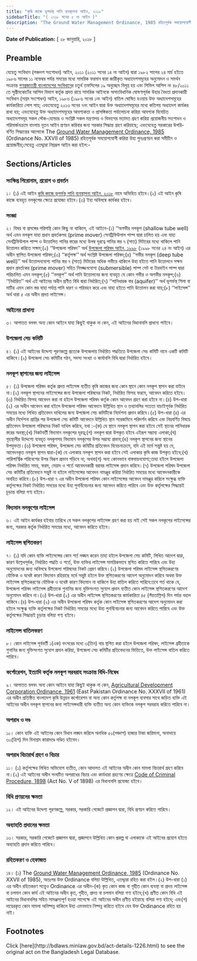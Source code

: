 ```yaml
---
title: "কৃষি কাজে ভূগর্ভস্থ পানি ব্যবস্থাপনা আইন, ২০১৮"
sidebarTitle: "( ২০১৮ সনের ৫ নং আইন )"
description: "The Ground Water Management Ordinance, 1985 রহিতপূর্বক সময়োপযোগী করিয়া উহা পুনঃপ্রণয়নের উদ্দেশ্যে প্রণীত আইন"
---
```


**Date of Publication:** [ ২৮ জানুয়ারি, ২০১৮ ]

## Preamble

যেহেতু সংবিধান (পঞ্চদশ সংশোধন) আইন, ২০১১ (২০১১ সনের ১৪ নং আইন) দ্বারা ১৯৮২ সালের ২৪ মার্চ হইতে ১৯৮৬ সালের ১১ নভেম্বর পর্যন্ত সময়ের‌ মধ্যে সামরিক ফরমান দ্বারা জারীকৃত অধ্যাদেশসমূহের অনুমোদন ও সমর্থন সংক্রান্ত [গণপ্রজাতন্ত্রী বাংলাদেশের সংবিধান](/act-957.html "গণপ্রজাতন্ত্রী বাংলাদেশের সংবিধান")ের চতুর্থ তফসিলের ১৯ অনুচ্ছেদ বিলুপ্ত হয় এবং সিভিল আপিল নং ৪৮/২০১১ তে সুপ্রীমকোর্টের আপিল বিভাগ কর্তৃক প্রদত্ত রায়ে সামরিক আইনকে অসাংবিধানিক ঘোষণাপূর্বক উহার বৈধতা প্রদানকারী সংবিধান (সপ্তম সংশোধন) আইন, ১৯৮৬ (১৯৮৬ সনের ১নং আইন) বাতিল ঘোষিত হওয়ায় উক্ত অধ্যাদেশসমূহের কার্যকারিতা লোপ পায়; এবংযেহেতু ২০১৩ সনের ৭নং আইন দ্বারা উক্ত অধ্যাদেশসমূহের মধ্যে কতিপয় অধ্যাদেশ কার্যকর রাখা হয়; এবংযেহেতু উক্ত অধ্যাদেশসমূহের আবশ্যকতা ও প্রাসঙ্গিকতা পর্যালোচনা করিয়া আবশ্যক বিবেচিত অধ্যাদেশসমূহ সকল স্টেক-হোল্ডার ও সংশ্লিষ্ট সকল মন্ত্রণালয় ও বিভাগের মতামত গ্রহণ করিয়া প্রয়োজনীয় সংশোধন ও পরিমার্জনক্রমে বাংলায় নূতন আইন প্রণয়ন করিবার জন্য সরকার সিদ্ধান্ত গ্রহণ করিয়াছে; এবংযেহেতু সরকারের উপরি-বর্ণিত সিদ্ধান্তের আলোকে The [Ground Water Management Ordinance, 1985](/laws/volume-26/act-686 "Ground Water Management Ordinance, 1985") (Ordinance No. XXVII of 1985) রহিতপূর্বক সময়োপযোগী করিয়া উহা পুনঃপ্রণয়ন করা সমীচীন ও প্রয়োজনীয়;সেহেতু এতদ্দ্বারা নিম্নরূপ আইন করা হইল:-

## Sections/Articles

### সংক্ষিপ্ত শিরোনাম, প্রয়োগ ও প্রবর্তন

১। (১) এই আইন [কৃষি কাজে ভূগর্ভস্থ পানি ব্যবস্থাপনা আইন, ২০১৮](/laws/volume-48/act-1226 "কৃষি কাজে ভূগর্ভস্থ পানি ব্যবস্থাপনা আইন, ২০১৮") নামে অভিহিত হইবে।(২) এই আইন কৃষি কাজে ব্যবহৃত নলকূপের ক্ষেত্রে প্রযোজ্য হইবে।(৩) ইহা অবিলম্বে কার্যকর হইবে।

### সংজ্ঞা

২। বিষয় বা প্রসঙ্গের পরিপন্থি কোন কিছু না থাকিলে, এই আইনে-(১) ‘‘অগভীর নলকূপ (shallow tube well) অর্থ এমন নলকূপ যাহা প্রধান প্রবর্তকসহ (prime mover) সেনট্রিফিউগাল পাম্প দ্বারা চালিত হয় এবং যাহা সেনট্রিফিউগাল পাম্প ও উত্তোলিত পানির স্তরের মধ্যে উলম্ব দূরত্বে পানির স্তর ৭ (সাত) মিটারের মধ্যে থাকিলে পানি উত্তোলন করিতে সক্ষম;(২) ‘‘উপজেলা পরিষদ’’ অর্থ [উপজেলা পরিষদ আইন, ১৯৯৮](/laws/volume-32/act-827 "উপজেলা পরিষদ আইন, ১৯৯৮") (১৯৯৮ সনের ২৪ নং আইন) এর অধীন স্থাপিত উপজেলা পরিষদ;(৩) ‘‘কর্তৃপক্ষ’’ অর্থ সংশ্লিষ্ট উপজেলা পরিষদ;(৪) ‘‘গভীর নলকূপ (deep tube well)’’ অর্থ উত্তোলনযোগ্য পানির স্তর ৭ (সাত) মিটারের অধিক গভীরে থাকিলে উহা হইতে পানি উত্তোলনে সক্ষম প্রধান প্রবর্তকের (prime mover) সহিত নিমজ্জনযোগ্য (submersible) পাম্প সেট বা টারবাইন পাম্প দ্বারা পরিচালিত এমন নলকূপ;(৫) ‘‘নলকূপ’’ অর্থ পানি উত্তোলনের জন্য ব্যবহৃত যে কোন গভীর ও অগভীর নলকূপ;(৬) ‘‘নির্ধারিত’’ অর্থ এই আইনের অধীন প্রণীত বিধি দ্বারা নির্ধারিত;(৭) ‘‘পানিধারক স্তর (aquifer)’’ অর্থ ভূগর্ভস্থ শিলা বা মাটির এমন কোন স্তর যাহা পর্যাপ্ত পানি ধারণ ও পরিবহন করে এবং যাহা হইতে পানি উত্তোলন করা যায়;(৮) ‘‘লাইসেন্স’’ অর্থ ধারা ৫ এর অধীন প্রদত্ত লাইসেন্স।

### আইনের প্রাধান্য

৩। আপাতত বলবৎ অন্য কোন আইনে যাহা কিছুই থাকুক না কেন, এই আইনের বিধানাবলি প্রাধান্য পাইবে।

### উপজেলা সেচ কমিটি

৪। (১) এই আইনের উদ্দেশ্য পূরণকল্পে প্রত্যেক উপজেলায় নির্ধারিত পদ্ধতিতে উপজেলা সেচ কমিটি নামে একটি কমিটি থাকিবে।(২) উপজেলা সেচ কমিটির গঠন, সদস্য সংখ্যা ও কার্যাবলি বিধি দ্বারা নির্ধারিত হইবে।

### নলকূপ স্থাপনের জন্য লাইসেন্স

৫। (১) উপজেলা পরিষদ কর্তৃক প্রদত্ত লাইসেন্স ব্যতীত কৃষি কাজের জন্য কোন স্থানে কোন নলকূপ স্থাপন করা যাইবে না।(২) নলকূপ স্থাপনের লাইসেন্সের জন্য উপজেলা পরিষদের নিকট, নির্ধারিত ফিসহ ফরমে, আবেদন করিতে হইবে।(৩) নির্ধারিত ফিসহ আবেদন করা না হইলে উপজেলা পরিষদ কর্তৃক কোন আবেদন গ্রহণ করা হইবে না।(৪) উপ-ধারা (২) এর অধীন আবেদন করা হইলে উপজেলা পরিষদ আবেদনে উল্লিখিত স্থান ও তথ্যাবলির সত্যতা যাচাইপূর্বক নির্ধারিত সময়ের মধ্যে লিখিত প্রতিবেদন দাখিলের জন্য উপজেলা সেচ কমিটিকে নির্দেশনা প্রদান করিবে।(৫) উপ-ধারা (৪) এর অধীন নির্দেশনা প্রাপ্তির পর উপজেলা সেচ কমিটি আবেদনে উল্লিখিত স্থান সরেজমিনে পরিদর্শন করিবে এবং নিম্নবর্ণিত বিষয়ে প্রতিবেদন উপজেলা পরিষদের নিকট দাখিল করিবে, যথা :-(ক) যে স্থানে নলকূপ স্থাপন করা হইবে সেই স্থানের পানিধারক স্তরের অবস্থা;(খ) নিকটবর্তী বিদ্যমান নলকূপের দূরত্ব;(গ) নলকূপ দ্বারা উপকৃত হইবে এইরূপ সম্ভাব্য এলাকা;(ঘ) গৃহস্থালীর উদ্দেশ্যে ব্যবহৃত নলকূপসহ বিদ্যমান নলকূপের উপর সম্ভাব্য প্রভাব;(ঙ) নলকূপ স্থাপনের জন্য স্থানের উপযুক্ততা।(৬) উপজেলা পরিষদ, উপজেলা সেচ কমিটির প্রতিবেদন বিবেচনাক্রমে, যদি এই মর্মে সন্তুষ্ট হয় যে, আবেদনকৃত নলকূপ স্থাপন দ্বারা-(ক) যে এলাকায় নলকূপ স্থাপন করা হইবে সেই এলাকার কৃষি কাজ উপকৃত হইবে;(খ) পারিপার্শ্বিক পরিবেশের উপর বিরূপ প্রভাব পড়িবে না; অথবা(গ) অন্য কোনভাবে বাস্তবায়নযোগ্য;তাহা হইলে উপজেলা পরিষদ নির্ধারিত সময়, ফরম, মেয়াদ ও শর্তে আবেদনকারী বরাবর লাইসেন্স প্রদান করিবে।(৭) উপজেলা পরিষদ উপজেলা সেচ কমিটির প্রতিবেদনে সন্তুষ্ট না হইলে লাইসেন্সের আবেদন নামঞ্জুর করিয়া নির্ধারিত সময়ের মধ্যে আবেদনকারীকে অবহিত করিবে।(৮) উপ-ধারা ৭ এর অধীন উপজেলা পরিষদ কোন লাইসেন্সের আবেদন নামঞ্জুর করিলে সংক্ষুব্ধ ব্যক্তি কর্তৃপক্ষের নিকট নির্ধারিত সময়ের মধ্যে উহা পুনর্বিবেচনার জন্য আবেদন করিতে পারিবে এবং উক্ত কর্তৃপক্ষের সিদ্ধান্তই চূড়ান্ত বলিয়া গণ্য হইবে।

### বিদ্যমান নলকূপের লাইসেন্স

৬। এই আইন কার্যকর হইবার তারিখে যে সকল নলকূপের লাইসেন্স গ্রহণ করা হয় নাই সেই সকল নলকূপের লাইসেন্সের জন্য, সরকার কর্তৃক নির্ধারিত সময়ের মধ্যে, আবেদন করিতে হইবে।

### লাইসেন্স স্থগিতকরণ

৭। (১) যদি কোন ব্যক্তি লাইসেন্সের কোন শর্ত লঙ্ঘন করেন তাহা হইলে উপজেলা সেচ কমিটি, লিখিত আদেশ দ্বারা, কারণ উল্লেখপূর্বক, নির্ধারিত পদ্ধতি ও শর্তে, উক্ত ব্যক্তির লাইসেন্স সাময়িকভাবে স্থগিত করিতে পারিবে এবং উহা অনুমোদনের জন্য অবিলম্বে উপজেলা পরিষদের নিকট প্রেরণ করিবে।(২) উপজেলা পরিষদ লাইসেন্স স্থগিতকরণের যৌক্তিক ও যথেষ্ট কারণ বিদ্যমান রহিয়াছে মর্মে সন্তুষ্ট হইলে উক্ত স্থগিতকরণের আদেশ অনুমোদন করিবে অথবা উক্ত লাইসেন্স স্থগিতকরণের যৌক্তিক ও যথেষ্ট কারণ বিদ্যমান না থাকিলে উহা বাতিল করিতে পারিবে:তবে শর্ত থাকে যে, উপজেলা পরিষদ লাইসেন্স গ্রহীতাকে শুনানির জন্য যুক্তিসংগত সুযোগ প্রদান ব্যতীত কোন লাইসেন্স স্থগিতকরণের আদেশ অনুমোদন করিবে না।(৩) উপ-ধারা (২) এর অধীন লাইসেন্স স্থগিতকরণের কার্যকারিতা ৪৫ (পঁয়তাল্লিশ) দিন পর্যন্ত বহাল থাকিবে।(৪) উপ-ধারা (২) এর অধীন উপজেলা পরিষদ কর্তৃক কোন লাইসেন্স স্থগিতকরণের আদেশ অনুমোদন করা হইলে সংক্ষুব্ধ ব্যক্তি কর্তৃপক্ষের নিকট নির্ধারিত সময়ের মধ্যে উহা পুনর্বিবেচনার জন্য আবেদন করিতে পারিবে এবং উক্ত কর্তৃপক্ষের সিদ্ধান্তই চূড়ান্ত বলিয়া গণ্য হইবে।

### লাইসেন্স বাতিলকরণ

৮। কোন লাইসেন্স পূর্ববর্তী ১(এক) বৎসরের মধ্যে ৩(তিন) বার স্থগিত করা হইলে উপজেলা পরিষদ, লাইসেন্স গ্রহীতাকে শুনানির জন্য যুক্তিসংগত সুযোগ প্রদান করিয়া, উপজেলা সেচ কমিটির প্রতিবেদনের ভিত্তিতে, উক্ত লাইসেন্স বাতিল করিতে পারিবে।

### কর্পোরেশন, ইত্যাদি কর্তৃক নলকূপ সরবরাহ সংক্রান্ত বিধি-নিষেধ

৯। আপাতত বলবৎ অন্য কোন আইনে যাহা কিছুই থাকুক না কেন, [Agricultural Development Corporation Ordinance, 1961](/laws/volume-13/act-320 "Agricultural Development Corporation Ordinance, 1961 ") (East Pakistan Ordinance No. XXXVII of 1961) এর অধীন প্রতিষ্ঠিত বাংলাদেশ কৃষি উন্নয়ন কর্পোরেশন বা অন্য কোন কর্তৃপক্ষ বা নলকূপ ব্যবসার সাথে জড়িত ব্যক্তি এই আইনের অধীন নলকূপ স্থাপনের জন্য লাইসেন্সধারী ব্যক্তি ব্যতীত অন্য কোন ব্যক্তিকে নলকূপ সরবরাহ করিতে পারিবে না।

### অপরাধ ও দণ্ড

১০। কোন ব্যক্তি এই আইনের কোন বিধান লঙ্ঘন করিলে অনধিক ৫০(পঞ্চাশ) হাজার টাকা জরিমানা, অনাদায়ে ৩০(ত্রিশ) দিন বিনাশ্রম কারাদণ্ডে দণ্ডিত হইবেন।

### অপরাধ বিচারার্থ গ্রহণ ও বিচার

১১। (১) কর্তৃপক্ষের লিখিত অভিযোগ ব্যতীত, কোন আদালত এই আইনের অধীন কোন মামলা বিচারার্থ গ্রহণ করিবে না।(২) এই আইনের অধীন সংঘটিত অপরাধের বিচার এবং কার্যধারা গ্রহণের ক্ষেত্রে [Code of Criminal Procedure, 1898](/laws/volume-4/act-75 "Code of Criminal Procedure, 1898") (Act No. V of 1898) এর বিধানাবলি প্রযোজ্য হইবে।

### বিধি প্রণয়নের ক্ষমতা

১২। এই আইনের উদ্দেশ্য পূরণকল্পে, সরকার, সরকারি গেজেটে প্রজ্ঞাপন দ্বারা, বিধি প্রণয়ন করিতে পারিবে।

### অব্যাহতি প্রদানের ক্ষমতা

১৩। সরকার, সরকারি গেজেটে প্রজ্ঞাপন দ্বারা, প্রজ্ঞাপনে উল্লিখিত কোন প্রকল্প বা এলাকাকে এই আইনের প্রয়োগ হইতে অব্যাহতি প্রদান করিতে পারিবে।

### রহিতকরণ ও হেফাজত

১৪। (১) The [Ground Water Management Ordinance, 1985](/laws/volume-26/act-686 "Ground Water Management Ordinance, 1985") (Ordinance No. XXVII of 1985), অতঃপর উক্ত Ordinance বলিয়া উল্লিখিত, এতদ্দ্বারা রহিত করা হইল।(২) উপ-ধারা (১) এর অধীন রহিতকরণ সত্ত্বেও Ordinance এর অধীন-(ক) কৃত কোন কাজ বা গৃহীত কোন ব্যবস্থা বা প্রদত্ত লাইসেন্স বা চলমান কোন কার্য এই আইনের অধীন কৃত, গৃহীত, প্রদত্ত বা চলমান বলিয়া গণ্য হইবে;(খ) প্রণীত কোন বিধি এই আইনের বিধানাবলির সহিত সামঞ্জস্যপূর্ণ হওয়া সাপেক্ষে এই আইনের অধীন প্রণীত হইয়াছে বলিয়া গণ্য হইবে; এবং(গ) দায়েরকৃত কোন মামলা অনিষ্পন্ন থাকিলে উহা এমনভাবে নিষ্পন্ন করিতে হইবে যেন উক্ত Ordinance রহিত হয় নাই।

## Footnotes

<Note>
  Click [here](http://bdlaws.minlaw.gov.bd/act-details-1226.html) to see the original act on the Bangladesh Legal Database.
</Note>
